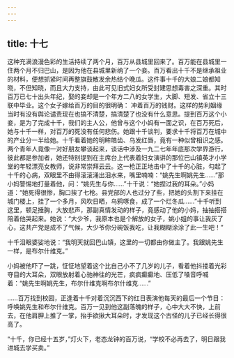 ```yaml
---
---
---
```

title: 十七
---



这种充满浪漫色彩的生活持续了两个月，百万从县城里回来了。百万能在县城里一住两个月不归巴山，是因为他在县城里新纳了一个妾。百万看出十千不是继承祖业的材料，便想抓紧时间再整旗鼓散发余热结个晚瓜。这件事十千的大娘二娘都知晓，不但知晓，而且大力支持，由此可见旧式妇女所受封建思想毒害之深重。其时百万已七十出头年纪，娶的妾却是一个年方二八的女学生，大脚、短发、省立十三联中毕业。这个女子嫁给百万的目的很明确： 冲着百万的钱财。这样的势利姻缘当时有没有舆论谴责现在也搞不清楚，搞清楚了也没有什么意思。提到百万这个小妾，是为了完成十千，我们的主人公，他曾与这个小妈有一面之识，在百万死后，她与十千一样，对百万的死没有任何悲伤。她跟十千谈判，要求十千将百万在城中的产业分一半给她。十千看着她的明眸皓齿、乌发红唇，竟有一种似曾相识之感。两个青年人竟像一对好朋友攀谈起来，谈话中涉及一九二七年年底那次学界游行，彼此都是参加者，她还特别提到在主席台上代表着妇女演讲的那位巴山镇英才小学堂的年轻漂亮女教师，说非常崇拜云云。这一枪正正地击中了十千的心脏，勾起了十千的心病，双眼里不由得滚滚涌出泪水来，嘴里喃喃：“姚先生啊姚先生……”那小妈警惕地打量着他，问：“姚先生与你……”十千说：“她捏过我的耳朵。”小妈道：“她死得很惨，胸口挨了七枪。县党部的人也过分了些，把她的头割下来挂在城门楼上，挂了一个多月，风吹日晒，乌鸦啄食，成了一个烂冬瓜……”十千听到这里，顿足捶胸，大放悲声，那副真情发动的样子，竟感动了他的小妈，抽抽搭搭陪着他哭起来。她说：“大少爷，我原本也是个解放的女子，姚小姐的事让我灰了心，这共产党是成不了气候，大少爷你分碗饭我吃，让我糊糊涂涂了此一生吧！”

十千泪眼婆娑地说：“我明天就回巴山镇，这里的一切都由你做主了。我跟姚先生一样，是布尔什维克。”

小妈被他吓了一跳，怔怔地望着这个比自己小不了几岁的儿子，看着他抖搂着光彩夺目的大耳朵，双眼放射着心驰神往的光芒，疯疯癫癫地、压低了嗓音呼喊着：“姚先生啊姚先生，布尔什维克啊布尔什维克……”

……百万找到校园，正逢着十千对着沉沉西下的红日表演他每天的最后一个节目： 呼唤姚先生和布尔什维克。百万一见到他这副落魄的样子，心中大大不快，上前去，在他肩胛上推了一掌，抬手欲揪大耳朵时，才发现这个古怪的儿子已经长得很高了。

“十千，你已经十五岁，”灯火下，老态龙钟的百万说，“学校不必再去了，明日跟我进城去学买卖。”